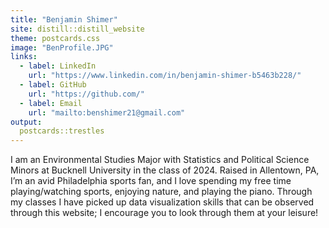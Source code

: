 ```yaml
---
title: "Benjamin Shimer"
site: distill::distill_website
theme: postcards.css
image: "BenProfile.JPG"
links:
  - label: LinkedIn
    url: "https://www.linkedin.com/in/benjamin-shimer-b5463b228/"
  - label: GitHub
    url: "https://github.com/"
  - label: Email
    url: "mailto:benshimer21@gmail.com"
output:
  postcards::trestles
---
```

 
I am an Environmental Studies Major with Statistics and Political Science Minors at Bucknell University in the class of 2024. Raised in Allentown, PA, I'm an avid Philadelphia sports fan, and I love spending my free time playing/watching sports, enjoying nature, and playing the piano. Through my classes I have picked up data visualization skills that can be observed through this website; I encourage you to look through them at your leisure!
